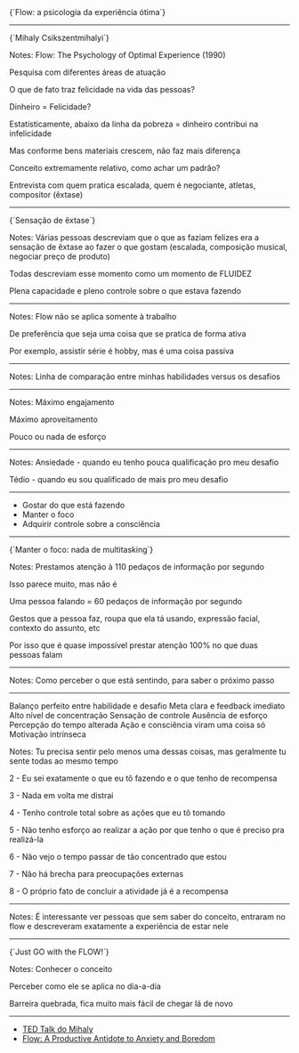 


<FullscreenMedia inverted src={water} type='image'>
  {`Flow: a
  psicologia da
  experiência
  ótima`}
</FullscreenMedia>

---

<FullscreenMedia src={book} type='image'>
  {`Mihaly
  Csikszentmihalyi`}
</FullscreenMedia>

Notes: Flow: The Psychology of Optimal Experience (1990)

Pesquisa com diferentes áreas de atuação

O que de fato traz felicidade na vida das pessoas?

Dinheiro = Felicidade?

Estatisticamente, abaixo da linha da pobreza = dinheiro contribui na infelicidade

Mas conforme bens materiais crescem, não faz mais diferença

Conceito extremamente relativo, como achar um padrão?

Entrevista com quem pratica escalada, quem é negociante, atletas, compositor (êxtase)

---

<FullscreenMedia inverted src={yesomg} type='video'>
  {`Sensação de
  êxtase`}
</FullscreenMedia>

Notes: Várias pessoas descreviam que o que as faziam felizes era a sensação de êxtase ao fazer o que gostam (escalada, composição musical, negociar preço de produto)

Todas descreviam esse momento como um momento de FLUIDEZ

Plena capacidade e pleno controle sobre o que estava fazendo

---

<Title>Escolha um hobby</Title>

<Hobbies />

Notes: Flow não se aplica somente à trabalho

De preferência que seja uma coisa que se pratica de forma ativa

Por exemplo, assistir série é hobby, mas é uma coisa passiva

---

<Title>Flow</Title>

<Flow step={1} />

Notes: Linha de comparação entre minhas habilidades versus os desafios

---

<Title>Flow</Title>

<Flow step={2} />

Notes: Máximo engajamento

Máximo aproveitamento

Pouco ou nada de esforço

---

<Title>Flow</Title>

<Flow step={3} />

Notes: Ansiedade - quando eu tenho pouca qualificação pro meu desafio

Tédio - quando eu sou qualificado de mais pro meu desafio

---

<Title>Beleza, mas como eu chego lá?</Title>

- Gostar do que está fazendo
- Manter o foco
- Adquirir controle sobre a consciência

---

<FullscreenMedia src={multitasking} type='video'>
  {`Manter o foco:
  nada de
  multitasking`}
</FullscreenMedia>

Notes: Prestamos atenção à 110 pedaços de informação por segundo

Isso parece muito, mas não é

Uma pessoa falando = 60 pedaços de informação por segundo

Gestos que a pessoa faz, roupa que ela tá usando, expressão facial, contexto do assunto, etc

Por isso que é quase impossível prestar atenção 100% no que duas pessoas falam

---

<Title>Controle da Consciência</Title>

<ConsciousnessControl />

Notes: Como perceber o que está sentindo, para saber o próximo passo

---

<Title>Os 8 elementos do flow</Title>

<OrderedList fontSize={36}>
  <ListItem>Balanço perfeito entre habilidade e desafio</ListItem>
  <ListItem>Meta clara e feedback imediato</ListItem>
  <ListItem>Alto nível de concentração</ListItem>
  <ListItem>Sensação de controle</ListItem>
  <ListItem>Ausência de esforço</ListItem>
  <ListItem>Percepção do tempo alterada</ListItem>
  <ListItem>Ação e consciência viram uma coisa só</ListItem>
  <ListItem>Motivação intrínseca</ListItem>
</OrderedList>

Notes: Tu precisa sentir pelo menos uma dessas coisas, mas geralmente tu sente todas ao mesmo tempo

2 - Eu sei exatamente o que eu tô fazendo e o que tenho de recompensa

3 - Nada em volta me distrai

4 - Tenho controle total sobre as ações que eu tô tomando

5 - Não tenho esforço ao realizar a ação por que tenho o que é preciso pra realizá-la

6 - Não vejo o tempo passar de tão concentrado que estou

7 - Não há brecha para preocupações externas

8 - O próprio fato de concluir a atividade já é a recompensa

---

<Tyler />

Notes: É interessante ver pessoas que sem saber do conceito, entraram no flow e descreveram exatamente a experiência de estar nele

---

<FullscreenMedia inverted src={brainfood} type='video'>
  {`Just GO
  with the FLOW!`}
</FullscreenMedia>

Notes: Conhecer o conceito

Perceber como ele se aplica no dia-a-dia

Barreira quebrada, fica muito mais fácil de chegar lá de novo

---

<Title>Obrigado!</Title>

- [TED Talk do Mihaly](https://www.youtube.com/watch?v=fXIeFJCqsPs)
- [Flow: A Productive Antidote to Anxiety and Boredom](https://medium.com/swlh/flow-a-productive-antidote-to-anxiety-and-boredom-1b015be966b)
